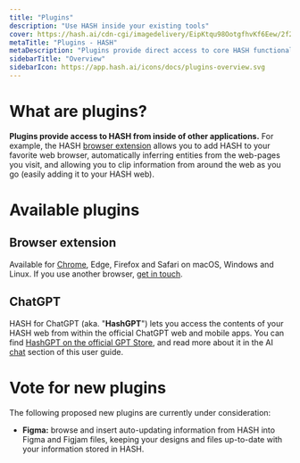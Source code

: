```yaml
---
title: "Plugins"
description: "Use HASH inside your existing tools"
cover: https://hash.ai/cdn-cgi/imagedelivery/EipKtqu98OotgfhvKf6Eew/2f297835-5e31-40ae-68b2-d7a78dabd400/public
metaTitle: "Plugins - HASH"
metaDescription: "Plugins provide direct access to core HASH functionality and your data from within external applications, such as browsers."
sidebarTitle: "Overview"
sidebarIcon: https://app.hash.ai/icons/docs/plugins-overview.svg
---
```


# What are plugins?

**Plugins provide access to HASH from inside of other applications.** For example, the HASH [browser extension](#browsers) allows you to add HASH to your favorite web browser, automatically inferring entities from the web-pages you visit, and allowing you to clip information from around the web as you go (easily adding it to your HASH web).

# Available plugins

## Browser extension<a id="#browsers" />

Available for [Chrome](https://chromewebstore.google.com/detail/hash-ai/nljhmbdifehhnkhinhfooebllaajlddb), Edge, Firefox and Safari on macOS, Windows and Linux. If you use another browser, [get in touch](/contact).

## ChatGPT<a id="#hashgpt" />

HASH for ChatGPT (aka. "**HashGPT**") lets you access the contents of your HASH web from within the official ChatGPT web and mobile apps. You can find [HashGPT on the official GPT Store](https://chat.openai.com/g/g-i9t0QlD9c-hashgpt), and read more about it in the AI [chat](/guide/workers/chat#hashgpt) section of this user guide.

# Vote for new plugins

The following proposed new plugins are currently under consideration:

- **Figma:** browse and insert auto-updating information from HASH into Figma and Figjam files, keeping your designs and files up-to-date with your information stored in HASH.
